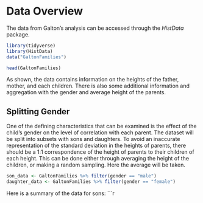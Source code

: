# Data Overview

The data from Galton's analysis can be accessed through the *HistData* package. 
```r
library(tidyverse)
library(HistData)
data("GaltonFamilies")

head(GaltonFamilies)
```
As shown, the data contains information on the heights of the father, mother, and each children. There is also some additional information and aggregation with the gender and average height of the parents.

## Splitting Gender
One of the defining characteristics that can be examined is the effect of the child's gender on the level of correlation with each parent. The dataset will be split into subsets with sons and daughters. To avoid an inaccurate representation of the standard deviation in the heights of parents, there should be a 1:1 correspondence of the height of parents to their children of each height. This can be done either through averaging the height of the children, or making a random sampling. Here the average will be taken.
```r
son_data <- GaltonFamilies %>% filter(gender == "male")
daughter_data <- GaltonFamilies %>% filter(gender == "female")
```

Here is a summary of the data for sons:
```r

